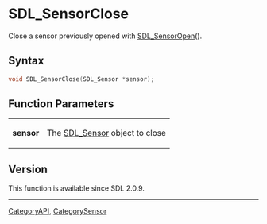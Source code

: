 = SDL_SensorClose =

Close a sensor previously opened with [[SDL_SensorOpen]]().

== Syntax ==

<syntaxhighlight lang='c'>
void SDL_SensorClose(SDL_Sensor *sensor);
</syntaxhighlight>

== Function Parameters ==

{|
|'''sensor'''
|The [[SDL_Sensor]] object to close
|}

== Version ==

This function is available since SDL 2.0.9.

----
[[CategoryAPI]], [[CategorySensor]]


